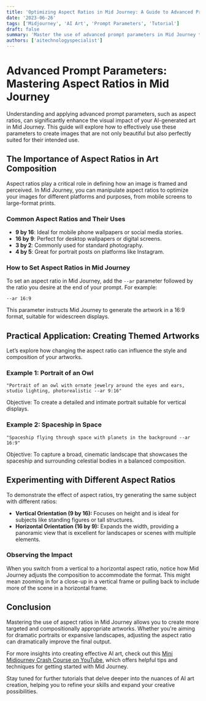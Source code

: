 ```yaml
---
title: 'Optimizing Aspect Ratios in Mid Journey: A Guide to Advanced Prompt Parameters'
date: '2023-06-26'
tags: ['Midjourney', 'AI Art', 'Prompt Parameters', 'Tutorial']
draft: false
summary: 'Master the use of advanced prompt parameters in Mid Journey to tailor the aspect ratios of your AI-generated images. Learn how different ratios affect the framing and composition of your artwork, enhancing its aesthetic appeal for various applications.'
authors: ['aitechnologyspecialist']
---
```


# Advanced Prompt Parameters: Mastering Aspect Ratios in Mid Journey

Understanding and applying advanced prompt parameters, such as aspect ratios, can significantly enhance the visual impact of your AI-generated art in Mid Journey. This guide will explore how to effectively use these parameters to create images that are not only beautiful but also perfectly suited for their intended use.

## The Importance of Aspect Ratios in Art Composition

Aspect ratios play a critical role in defining how an image is framed and perceived. In Mid Journey, you can manipulate aspect ratios to optimize your images for different platforms and purposes, from mobile screens to large-format prints.

### Common Aspect Ratios and Their Uses

- **9 by 16**: Ideal for mobile phone wallpapers or social media stories.
- **16 by 9**: Perfect for desktop wallpapers or digital screens.
- **3 by 2**: Commonly used for standard photography.
- **4 by 5**: Great for portrait posts on platforms like Instagram.

### How to Set Aspect Ratios in Mid Journey

To set an aspect ratio in Mid Journey, add the `--ar` parameter followed by the ratio you desire at the end of your prompt. For example:

```plaintext
--ar 16:9
```

This parameter instructs Mid Journey to generate the artwork in a 16:9 format, suitable for widescreen displays.

## Practical Application: Creating Themed Artworks

Let’s explore how changing the aspect ratio can influence the style and composition of your artworks.

### Example 1: Portrait of an Owl

```plaintext
"Portrait of an owl with ornate jewelry around the eyes and ears, studio lighting, photorealistic --ar 9:16"
```

Objective: To create a detailed and intimate portrait suitable for vertical displays.

### Example 2: Spaceship in Space

```plaintext
"Spaceship flying through space with planets in the background --ar 16:9"
```

Objective: To capture a broad, cinematic landscape that showcases the spaceship and surrounding celestial bodies in a balanced composition.

## Experimenting with Different Aspect Ratios

To demonstrate the effect of aspect ratios, try generating the same subject with different ratios:

- **Vertical Orientation (9 by 16):** Focuses on height and is ideal for subjects like standing figures or tall structures.
- **Horizontal Orientation (16 by 9):** Expands the width, providing a panoramic view that is excellent for landscapes or scenes with multiple elements.

### Observing the Impact

When you switch from a vertical to a horizontal aspect ratio, notice how Mid Journey adjusts the composition to accommodate the format. This might mean zooming in for a close-up in a vertical frame or pulling back to include more of the scene in a horizontal frame.

## Conclusion

Mastering the use of aspect ratios in Mid Journey allows you to create more targeted and compositionally appropriate artworks. Whether you're aiming for dramatic portraits or expansive landscapes, adjusting the aspect ratio can dramatically improve the final output.

For more insights into creating effective AI art, check out this [Mini Midjourney Crash Course on YouTube](https://www.youtube.com/watch?v=lFI8JQvPfu8), which offers helpful tips and techniques for getting started with Mid Journey.

Stay tuned for further tutorials that delve deeper into the nuances of AI art creation, helping you to refine your skills and expand your creative possibilities.
